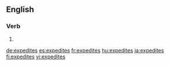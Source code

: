 ==English==

===Verb===
{{head|en|verb form}}

# {{en-third-person singular of|expedite}}

[[de:expedites]]
[[es:expedites]]
[[fr:expedites]]
[[hu:expedites]]
[[ja:expedites]]
[[fi:expedites]]
[[vi:expedites]]